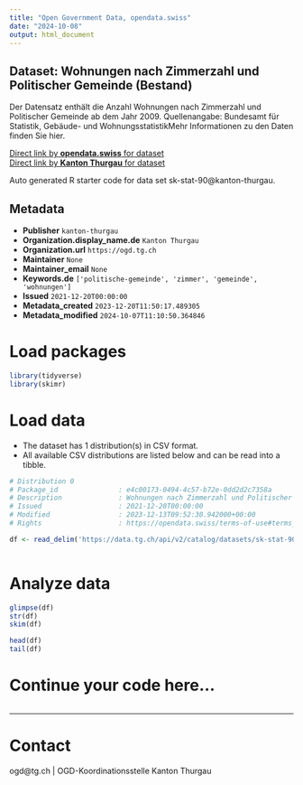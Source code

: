 ```yaml
---
title: "Open Government Data, opendata.swiss"
date: "2024-10-08"
output: html_document
---
```


## Dataset: Wohnungen nach Zimmerzahl und Politischer Gemeinde (Bestand)

Der Datensatz enthält die Anzahl Wohnungen nach Zimmerzahl und Politischer Gemeinde ab dem Jahr 2009. Quellenangabe: Bundesamt für Statistik, Gebäude- und WohnungsstatistikMehr Informationen zu den Daten finden Sie hier.

[Direct link by **opendata.swiss** for dataset](https://opendata.swiss/de/dataset/wohnungen-nach-zimmerzahl-und-politischer-gemeinde-bestand)<br>
[Direct link by **Kanton Thurgau** for dataset](https://data.tg.ch/explore/dataset/sk-stat-90/)

Auto generated R starter code for data set sk-stat-90@kanton-thurgau.

## Metadata

- **Publisher** `kanton-thurgau`
- **Organization.display_name.de** `Kanton Thurgau`
- **Organization.url** `https://ogd.tg.ch`
- **Maintainer** `None`
- **Maintainer_email** `None`
- **Keywords.de** `['politische-gemeinde', 'zimmer', 'gemeinde', 'wohnungen']`
- **Issued** `2021-12-20T00:00:00`
- **Metadata_created** `2023-12-20T11:50:17.489305`
- **Metadata_modified** `2024-10-07T11:10:50.364846`


# Load packages

```r

library(tidyverse)
library(skimr)

```

# Load data

-   The dataset has 1 distribution(s) in CSV format.
-   All available CSV distributions are listed below and can be read into a tibble.

```r

# Distribution 0
# Package_id               : e4c00173-0494-4c57-b72e-0dd2d2c7358a
# Description              : Wohnungen nach Zimmerzahl und Politischer Gemeinde (Bestand) (csv)
# Issued                   : 2021-12-20T00:00:00
# Modified                 : 2023-12-13T09:52:30.942000+00:00
# Rights                   : https://opendata.swiss/terms-of-use#terms_by

df <- read_delim('https://data.tg.ch/api/v2/catalog/datasets/sk-stat-90/exports/csv?use_labels=true')



```

# Analyze data

```r

glimpse(df)
str(df)
skim(df)

head(df)
tail(df)

```

# Continue your code here...

```r

```

------------------------------------------------------------------------

# Contact

ogd@tg.ch | OGD-Koordinationsstelle Kanton Thurgau
